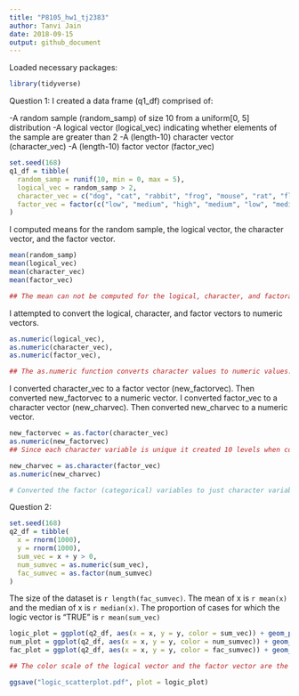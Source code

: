 ```yaml
---
title: "P8105_hw1_tj2383"
author: Tanvi Jain
date: 2018-09-15
output: github_document
---
```


Loaded necessary packages:

```r
library(tidyverse)
```

Question 1:
I created a data frame (q1_df) comprised of:

-A random sample (random_samp) of size 10 from a uniform[0, 5] distribution
-A logical vector (logical_vec) indicating whether elements of the sample are greater than 2
-A (length-10) character vector (character_vec)
-A (length-10) factor vector (factor_vec)

```r
set.seed(168)
q1_df = tibble(
  random_samp = runif(10, min = 0, max = 5),
  logical_vec = random_samp > 2,
  character_vec = c("dog", "cat", "rabbit", "frog", "mouse", "rat", "fly", "hippo", "horse", "bird"),
  factor_vec = factor(c("low", "medium", "high", "medium", "low", "medium", "high", "low", "low", "high"))
)
```

I computed means for the random sample, the logical vector, the character vector, and the factor vector.

```r
 
mean(random_samp)
mean(logical_vec)
mean(character_vec)
mean(factor_vec)

## The mean can not be computed for the logical, character, and factoral variables because the values are not numeric. The mean was calculated for the random sample of uniform distribution.
```

I attempted to convert the logical, character, and factor vectors to numeric vectors.

```r
as.numeric(logical_vec),
as.numeric(character_vec),
as.numeric(factor_vec),

## The as.numeric function converts character values to numeric values. In the logical vector, 0 is FALSE and 1 is TRUE. In the factor vector, 2 is Low, 3 is Medium, and 1 is High. Numeric values cannot be assigned to a character variable.
```


I converted character_vec to a factor vector (new_factorvec). Then converted new_factorvec to a numeric vector. I converted factor_vec to a character vector (new_charvec). Then converted new_charvec to a numeric vector.

```r
new_factorvec = as.factor(character_vec)
as.numeric(new_factorvec)
## Since each character variable is unique it created 10 levels when converting to the factor (categorical) variables. Assigned random numbers to the 10 level factor (categorical) variable.

new_charvec = as.character(factor_vec)
as.numeric(new_charvec)

# Converted the factor (categorical) variables to just character variables, as in, did not distinguish the levels. But could not convert from character to nueric because those numeric values cannot be assigned to character variables.

```


Question 2:
```r
set.seed(168)
q2_df = tibble(
  x = rnorm(1000),
  y = rnorm(1000),
  sum_vec = x + y > 0,
  num_sumvec = as.numeric(sum_vec),
  fac_sumvec = as.factor(num_sumvec)
)
```

The size of the dataset is `r length(fac_sumvec)`. The mean of x is `r mean(x)` and the median of x is `r median(x)`. The proportion of cases for which the logic vector is "TRUE" is `r mean(sum_vec)`


```r
logic_plot = ggplot(q2_df, aes(x = x, y = y, color = sum_vec)) + geom_point()
num_plot = ggplot(q2_df, aes(x = x, y = y, color = num_sumvec)) + geom_point()
fac_plot = ggplot(q2_df, aes(x = x, y = y, color = fac_sumvec)) + geom_point()

## The color scale of the logical vector and the factor vector are the same, red for FALSE or 0 and blue for TRUE or 1. The color scale of the numeric vector is a gradient that represents the different numeric values with different shades of blue.

ggsave("logic_scatterplot.pdf", plot = logic_plot)

```





